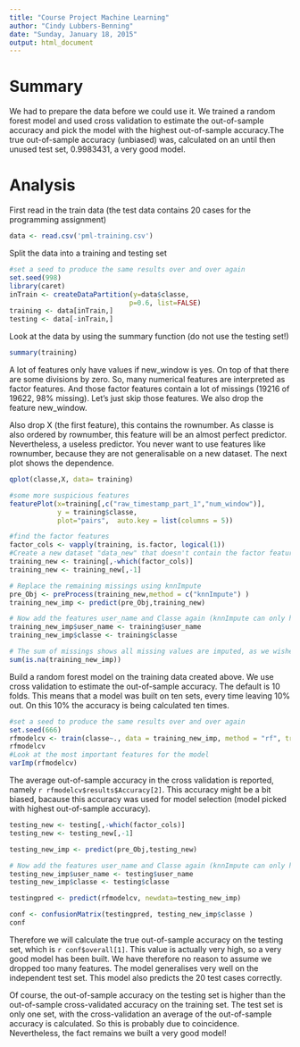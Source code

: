 ---
title: "Course Project Machine Learning"
author: "Cindy Lubbers-Benning"
date: "Sunday, January 18, 2015"
output: html_document
---
# Summary
We had to prepare the data before we could use it. We trained a random forest model and used cross validation to estimate the out-of-sample accuracy and pick the model with the highest out-of-sample accuracy.The true out-of-sample accuracy (unbiased) was, calculated on an until then unused test set, 0.9983431, a very good model. 

# Analysis
First read in the train data (the test data contains 20 cases for the programming assignment)
```{r}
data <- read.csv('pml-training.csv')
```

Split the data into a training and testing set
```{r}
#set a seed to produce the same results over and over again
set.seed(998)
library(caret)
inTrain <- createDataPartition(y=data$classe,
                              p=0.6, list=FALSE)
training <- data[inTrain,]
testing <- data[-inTrain,]
```

Look at the data by using the summary function (do not use the testing set!)
```{r}
summary(training)
```

A lot of features only have values if new_window is yes. On top of that there are some divisions by zero. So, many numerical features are interpreted as factor features. And those factor features contain a lot of missings (19216 of 19622, 98% missing). Let's just skip those features. We also drop the feature new_window. 

Also drop X (the first feature), this contains the rownumber. As classe is also ordered by rownumber, this feature will be an almost perfect predictor. Nevertheless, a useless predictor. You never want to use features like rownumber, because they are not generalisable on a new dataset. The next plot shows the dependence. 

```{r}
qplot(classe,X, data= training)

#some more suspicious features
featurePlot(x=training[,c("raw_timestamp_part_1","num_window")],
            y = training$classe,
            plot="pairs",  auto.key = list(columns = 5))

#find the factor features
factor_cols <- vapply(training, is.factor, logical(1))
#Create a new dataset "data_new" that doesn't contain the factor features
training_new <- training[,-which(factor_cols)]
training_new <- training_new[,-1]

# Replace the remaining missings using knnImpute
pre_Obj <- preProcess(training_new,method = c("knnImpute") )
training_new_imp <- predict(pre_Obj,training_new)

# Now add the features user_name and Classe again (knnImpute can only handle numerical inputs)
training_new_imp$user_name <- training$user_name
training_new_imp$classe <- training$classe

# The sum of missings shows all missing values are imputed, as we wished
sum(is.na(training_new_imp))
```

Build a random forest model on the training data created above. We use cross validation to estimate the out-of-sample accuracy. The default is 10 folds. This means that a model was built on ten sets, every time leaving 10% out. On this 10% the accuracy is being calculated ten times.  

```{r}
#set a seed to produce the same results over and over again
set.seed(666)
rfmodelcv <- train(classe~., data = training_new_imp, method = "rf", trControl = trainControl(method = "cv", number = 10))
rfmodelcv
#Look at the most important features for the model
varImp(rfmodelcv)
```

The average out-of-sample accuracy in the cross validation is reported, namely `r rfmodelcv$results$Accuracy[2]`. This accuracy might be a bit biased, bacause this accuracy was used for model selection (model picked with highest out-of-sample accuracy).  

```{r}
testing_new <- testing[,-which(factor_cols)]
testing_new <- testing_new[,-1]

testing_new_imp <- predict(pre_Obj,testing_new)

# Now add the features user_name and Classe again (knnImpute can only handle numerical inputs)
testing_new_imp$user_name <- testing$user_name
testing_new_imp$classe <- testing$classe

testingpred <- predict(rfmodelcv, newdata=testing_new_imp)

conf <- confusionMatrix(testingpred, testing_new_imp$classe )
conf
```

Therefore we will calculate the true out-of-sample accuracy on the testing set, which is `r conf$overall[1]`. This value is actually very high, so a very good model has been built. We have therefore no reason to assume we dropped too many features. The model generalises very well on the independent test set. This model also predicts the 20 test cases correctly. 

Of course, the out-of-sample accuracy on the testing set is higher than the out-of-sample cross-validated accuracy on the training set. The test set is only one set, with the cross-validation an average of the out-of-sample accuracy is calculated. So this is probably due to coincidence. Nevertheless, the fact remains we built a very good model! 
